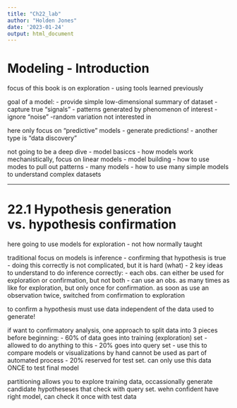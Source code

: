 ```yaml
---
title: "Ch22_lab"
author: "Holden Jones"
date: '2023-01-24'
output: html_document
---
```


# Modeling - Introduction

focus of this book is on exploration - using tools learned previously

goal of a model:
- provide simple low-dimensional summary of dataset
- capture true "signals" - patterns generated by phenomenon of interest
- ignore "noise" -random variation not interested in

here only focus on "predictive" models - generate predictions!
- another type is "data discovery"

not going to be a deep dive
- model basiccs - how models work mechanistically, focus on linear models
- model building - how to use modes to pull out patterns
- many models - how to use many simple models to understand complex datasets

--------------------------------------------------------------------------------

# 22.1 Hypothesis generation vs. hypothesis confirmation

here going to use models for exploration - not how normally taught

traditional focus on models is inference - confirming that hypothesis is true
- doing this correctly is not complicated, but it is hard (what)
- 2 key ideas to understand to do inference correctly:
  - each obs. can either be used for exploration or confirmation, but not both
  - can use an obs. as many times as like for exploration, but only once for 
    confirmation. as soon as use an observation twice, switched from confirmation
    to exploration
    
to confirm a hypothesis must use data independent of the data used to generate!

if want to confirmatory analysis, one approach to split data into 3 pieces before
beginning:
- 60% of data goes into training (exploration) set - allowed to do anything to this
- 20% goes into query set - use this to compare models or visualizations by hand
  cannot be used as part of automated process
- 20% reserved for test set. can only use this data ONCE to test final model

partitioning allows you to explore training data, occassionally generate 
  candidate hypotheseses that check with query set. wehn confident have right 
  model, can check it once with test data
  









